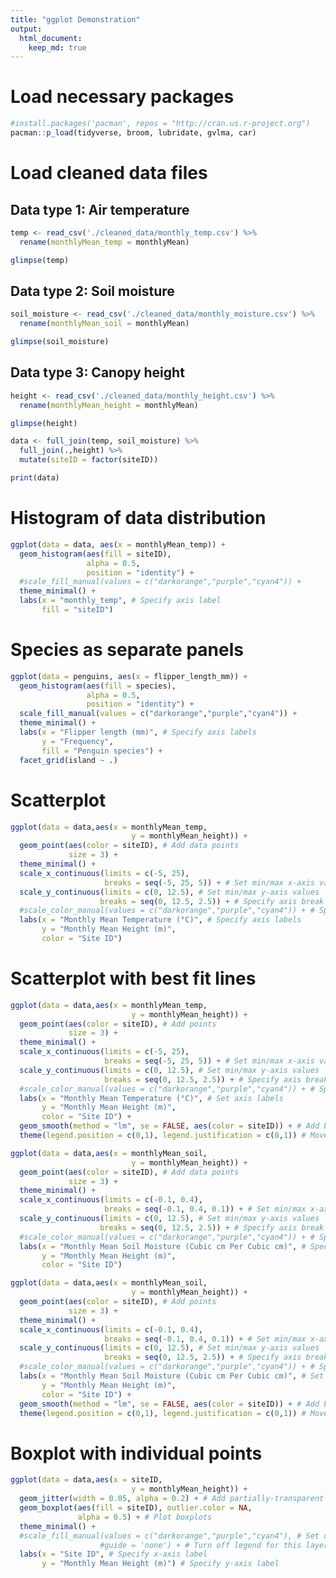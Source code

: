 ```yaml
---
title: "ggplot Demonstration"
output: 
  html_document:
    keep_md: true
---
```


# Load necessary packages
```r
#install.packages('pacman', repos = "http://cran.us.r-project.org")
pacman::p_load(tidyverse, broom, lubridate, gvlma, car)
```

# Load cleaned data files
## Data type 1: Air temperature
```r
temp <- read_csv('./cleaned_data/monthly_temp.csv') %>% 
  rename(monthlyMean_temp = monthlyMean)

glimpse(temp)
```

## Data type 2: Soil moisture
```r
soil_moisture <- read_csv('./cleaned_data/monthly_moisture.csv') %>% 
  rename(monthlyMean_soil = monthlyMean)

glimpse(soil_moisture)
```

## Data type 3: Canopy height
```r
height <- read_csv('./cleaned_data/monthly_height.csv') %>% 
  rename(monthlyMean_height = monthlyMean)

glimpse(height)
```

```r
data <- full_join(temp, soil_moisture) %>%
  full_join(.,height) %>% 
  mutate(siteID = factor(siteID))

print(data)
```

# Histogram of data distribution
```r
ggplot(data = data, aes(x = monthlyMean_temp)) +
  geom_histogram(aes(fill = siteID),
                 alpha = 0.5,
                 position = "identity") +
  #scale_fill_manual(values = c("darkorange","purple","cyan4")) +
  theme_minimal() +
  labs(x = "monthly_temp", # Specify axis label
       fill = "siteID")
```
# Species as separate panels
```r
ggplot(data = penguins, aes(x = flipper_length_mm)) +
  geom_histogram(aes(fill = species),
                 alpha = 0.5,
                 position = "identity") +
  scale_fill_manual(values = c("darkorange","purple","cyan4")) +
  theme_minimal() +
  labs(x = "Flipper length (mm)", # Specify axis labels
       y = "Frequency",
       fill = "Penguin species") +
  facet_grid(island ~ .)
```

# Scatterplot

```r
ggplot(data = data,aes(x = monthlyMean_temp,
                           y = monthlyMean_height)) +
  geom_point(aes(color = siteID), # Add data points
             size = 3) +
  theme_minimal() +
  scale_x_continuous(limits = c(-5, 25),
                     breaks = seq(-5, 25, 5)) + # Set min/max x-axis values
  scale_y_continuous(limits = c(0, 12.5), # Set min/max y-axis values
                    breaks = seq(0, 12.5, 2.5)) + # Specify axis break values
  #scale_color_manual(values = c("darkorange","purple","cyan4")) + # Specify custom colors
  labs(x = "Monthly Mean Temperature (°C)", # Specify axis labels
       y = "Monthly Mean Height (m)", 
       color = "Site ID")
```

# Scatterplot with best fit lines
```r
ggplot(data = data,aes(x = monthlyMean_temp,
                           y = monthlyMean_height)) +
  geom_point(aes(color = siteID), # Add points
             size = 3) +
  theme_minimal() + 
  scale_x_continuous(limits = c(-5, 25),
                     breaks = seq(-5, 25, 5)) + # Set min/max x-axis values
  scale_y_continuous(limits = c(0, 12.5), # Set min/max y-axis values
                     breaks = seq(0, 12.5, 2.5)) + # Specify axis break values
  #scale_color_manual(values = c("darkorange","purple","cyan4")) + # Specify custom colors
  labs(x = "Monthly Mean Temperature (°C)", # Set axis labels
       y = "Monthly Mean Height (m)",
       color = "Site ID") +
  geom_smooth(method = "lm", se = FALSE, aes(color = siteID)) + # Add best fit lines for each species
  theme(legend.position = c(0,1), legend.justification = c(0,1)) # Move the legend
```

```r
ggplot(data = data,aes(x = monthlyMean_soil,
                           y = monthlyMean_height)) +
  geom_point(aes(color = siteID), # Add data points
             size = 3) +
  theme_minimal() +
  scale_x_continuous(limits = c(-0.1, 0.4),
                     breaks = seq(-0.1, 0.4, 0.1)) + # Set min/max x-axis values
  scale_y_continuous(limits = c(0, 12.5), # Set min/max y-axis values
                    breaks = seq(0, 12.5, 2.5)) + # Specify axis break values
  #scale_color_manual(values = c("darkorange","purple","cyan4")) + # Specify custom colors
  labs(x = "Monthly Mean Soil Moisture (Cubic cm Per Cubic cm)", # Specify axis labels
       y = "Monthly Mean Height (m)", 
       color = "Site ID")
```

```r
ggplot(data = data,aes(x = monthlyMean_soil,
                           y = monthlyMean_height)) +
  geom_point(aes(color = siteID), # Add points
             size = 3) +
  theme_minimal() + 
  scale_x_continuous(limits = c(-0.1, 0.4),
                     breaks = seq(-0.1, 0.4, 0.1)) + # Set min/max x-axis values
  scale_y_continuous(limits = c(0, 12.5), # Set min/max y-axis values
                     breaks = seq(0, 12.5, 2.5)) + # Specify axis break values
  #scale_color_manual(values = c("darkorange","purple","cyan4")) + # Specify custom colors
  labs(x = "Monthly Mean Soil Moisture (Cubic cm Per Cubic cm)", # Set axis labels
       y = "Monthly Mean Height (m)",
       color = "Site ID") +
  geom_smooth(method = "lm", se = FALSE, aes(color = siteID)) + # Add best fit lines for each species
  theme(legend.position = c(0,1), legend.justification = c(0,1)) # Move the legend
```

# Boxplot with individual points
```r
ggplot(data = data,aes(x = siteID,
                           y = monthlyMean_height)) +
  geom_jitter(width = 0.05, alpha = 0.2) + # Add partially-transparent data points 
  geom_boxplot(aes(fill = siteID), outlier.color = NA, 
               alpha = 0.5) + # Plot boxplots
  theme_minimal() +
  #scale_fill_manual(values = c("darkorange","purple","cyan4"), # Set colors for groups
                    #guide = 'none') + # Turn off legend for this layer
  labs(x = "Site ID", # Specify x-axis label
       y = "Monthly Mean Height (m)") # Specify y-axis label
``` 